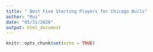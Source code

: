 ```yaml
---
title: " Best Five Starting Players for Chicago Bulls"
author: "Rui"
date: "05/31/2020"
output: html_document
---
```


```r
knitr::opts_chunk$set(echo = TRUE)
```

## 
